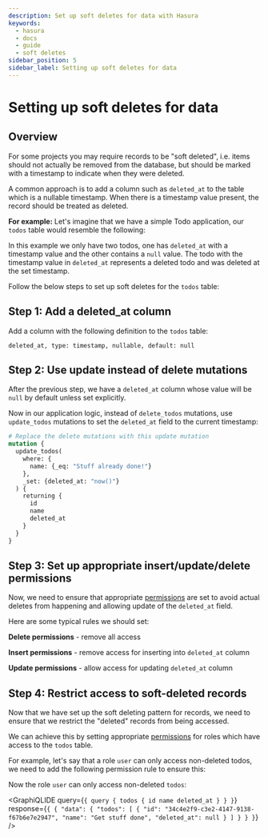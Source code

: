```yaml
---
description: Set up soft deletes for data with Hasura
keywords:
  - hasura
  - docs
  - guide
  - soft deletes
sidebar_position: 5
sidebar_label: Setting up soft deletes for data
---
```



# Setting up soft deletes for data

## Overview

For some projects you may require records to be "soft deleted", i.e.
items should not actually be removed from the database, but should be
marked with a timestamp to indicate when they were deleted.

A common approach is to add a column such as `deleted_at` to the table
which is a nullable timestamp. When there is a timestamp value present,
the record should be treated as deleted.

**For example:** Let's imagine that we have a simple Todo application,
our `todos` table would resemble the following:

<Thumbnail
  src="/img/graphql/core/guides/soft-deletes-example-data.png"
  alt="Todo table of a todo application"
/>

In this example we only have two todos, one has `deleted_at` with a
timestamp value and the other contains a `null` value. The todo with the
timestamp value in `deleted_at` represents a deleted todo and was
deleted at the set timestamp.

Follow the below steps to set up soft deletes for the `todos` table:

## Step 1: Add a **deleted_at** column

Add a column with the following definition to the `todos` table:

`deleted_at, type: timestamp, nullable, default: null`

## Step 2: Use **update** instead of **delete** mutations

After the previous step, we have a `deleted_at` column whose value will
be `null` by default unless set explicitly.

Now in our application logic, instead of `delete_todos` mutations, use
`update_todos` mutations to set the `deleted_at` field to the current
timestamp:

```graphql
# Replace the delete mutations with this update mutation
mutation {
  update_todos(
    where: {
      name: {_eq: "Stuff already done!"}
    },
    _set: {deleted_at: "now()"}
  ) {
    returning {
      id
      name
      deleted_at
    }
  }
}
```

## Step 3: Set up appropriate insert/update/delete permissions

Now, we need to ensure that appropriate [permissions](/graphql/core/auth/authorization/index.mdx)
are set to avoid actual deletes from happening and allowing update of
the `deleted_at` field.

Here are some typical rules we should set:

**Delete permissions** - remove all access

<Thumbnail
  src="/img/graphql/core/guides/soft-deletes-delete-perms.png"
  alt="Delete permissions for role user"
/>

**Insert permissions** - remove access for inserting into `deleted_at`
column

<Thumbnail
  src="/img/graphql/core/guides/soft-deletes-insert-perms.png"
  alt="Insert permissions for role user"
/>

**Update permissions** - allow access for updating `deleted_at` column

<Thumbnail
  src="/img/graphql/core/guides/soft-deletes-update-perms.png"
  alt="Update permissions for role user"
/>

## Step 4: Restrict access to soft-deleted records

Now that we have set up the soft deleting pattern for records, we need
to ensure that we restrict the "deleted" records from being accessed.

We can achieve this by setting appropriate [permissions](/graphql/core/auth/authorization/index.mdx)
for roles which have access to the `todos` table.

For example, let's say that a role `user` can only access non-deleted
todos, we need to add the following permission rule to ensure this:

<Thumbnail
  src="/img/graphql/core/guides/soft-deletes-select-perms.png"
  alt="Restrict access to soft-deleted records"
/>

Now the role `user` can only access non-deleted `todos`:

<GraphiQLIDE
  query={`{
    query {
      todos {
        id
        name
        deleted_at
      }
    }
  }`}
  response={`{
  {
    "data": {
      "todos": [
        {
          "id": "34c4e2f9-c3e2-4147-9138-f67b6e7e2947",
          "name": "Get stuff done",
          "deleted_at": null
        }
      ]
    }
  }
  }`}
/>
